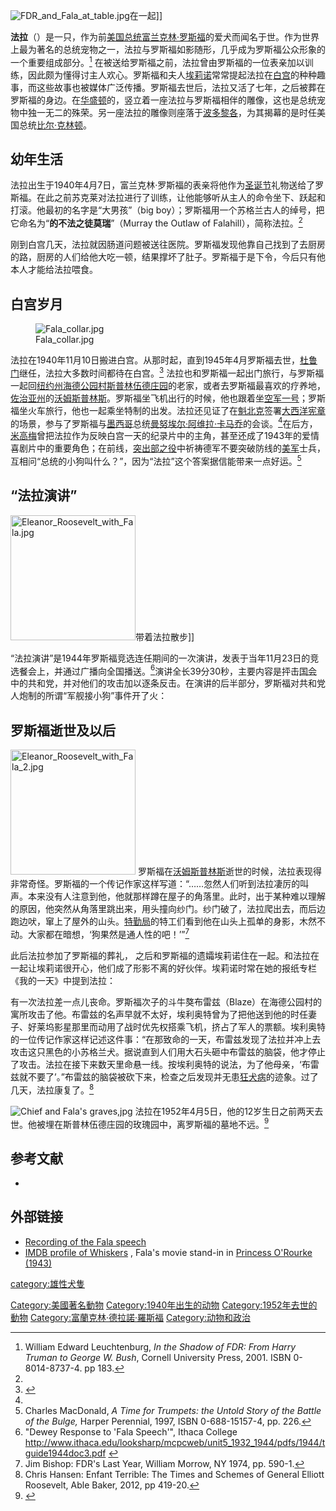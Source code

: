 [[File:FDR_and_Fala_at_table.jpg|thumb]]在一起]]

'''法拉'''（{{lang-en|Fala}}）是一只{{link-en|苏格兰梗犬|Scottish Terrier}}，作为前[[美国总统|美国总统]][[富兰克林·罗斯福|富兰克林·罗斯福]]的爱犬而闻名于世。作为世界上最为著名的总统宠物之一，法拉与罗斯福如影随形，几乎成为罗斯福公众形象的一个重要组成部分。<ref>William Edward Leuchtenburg, ''In the Shadow of FDR: From Harry Truman to George W. Bush'', Cornell University Press, 2001. ISBN 0-8014-8737-4. pp 183.</ref> 在被送给罗斯福之前，法拉曾由罗斯福的一位表亲加以训练，因此颇为懂得讨主人欢心。罗斯福和夫人[[埃莉诺·罗斯福|埃莉诺]]常常提起法拉在[[白宫|白宫]]的种种趣事，而这些故事也被媒体广泛传播。罗斯福去世后，法拉又活了七年，之后被葬在罗斯福的身边。在[[华盛顿特区|华盛顿]]的{{link-en|富兰克林·德拉诺·罗斯福纪念馆|Franklin Delano Roosevelt Memorial}}，竖立着一座法拉与罗斯福相伴的雕像，这也是总统宠物中独一无二的殊荣。另一座法拉的雕像则座落于[[波多黎各|波多黎各]]，为其揭幕的是时任美国总统[[比尔·克林顿|比尔·克林顿]]。

==幼年生活==
法拉出生于1940年4月7日，富兰克林·罗斯福的表亲{{link-en|玛格丽特·苏克莱|Margaret Suckley}}{{sfn|Goodwin|1995|page=200}}将他作为[[圣诞节|圣诞节]]礼物送给了罗斯福。在此之前苏克莱对法拉进行了训练，让他能够听从主人的命令坐下、跃起和打滚。他最初的名字是“大男孩”（big boy）；罗斯福用一个苏格兰古人的绰号，把它命名为“'''{{link-en|法拉希尔|Falahill}}的不法之徒莫瑞'''”（Murray the Outlaw of Falahill），简称法拉。<ref name=FDRPL />

刚到白宫几天，法拉就因肠道问题被送往医院。罗斯福发现他靠自己找到了去厨房的路，厨房的人们给他大吃一顿，结果撑坏了肚子。罗斯福于是下令，今后只有他本人才能给法拉喂食。{{sfn|Goodwin|1995|p=200}}

==白宫岁月==
[[File:Fala_collar.jpg|thumb]]

法拉在1940年11月10日搬进白宫。从那时起，直到1945年4月罗斯福去世，[[杜鲁门|杜鲁门]]继任，法拉大多数时间都待在白宫。<ref>{{cite video
 | year =1944
 | title =Video: Allies Win Sea, Air Battle In Fight For Africa (1944)
 | url =http://www.archive.org/details/gov.archives.arc.38951
 | publisher =[[Universal_Newsreel|Universal Newsreel]]
 | accessdate =February 21, 2012
}}</ref> 法拉也和罗斯福一起出门旅行，与罗斯福一起回[[纽约州|纽约州]][[海德帕克_(纽约州)|海德公园村]][[富兰克林·D·罗斯福故居|斯普林伍德庄园]]的老家，或者去罗斯福最喜欢的疗养地，[[佐治亚州|佐治亚州]]的[[沃姆斯普林斯_(佐治亚州)|沃姆斯普林斯]]。罗斯福坐飞机出行的时候，他也跟着坐[[空军一号|空军一号]]；罗斯福坐火车旅行，他也一起乘坐特制的{{link-en|费迪南德·麦哲伦车厢|Ferdinand Magellan Railcar}}出发。法拉还见证了在[[魁北克|魁北克]]签署[[大西洋宪章|大西洋宪章]]的场景，参与了罗斯福与[[墨西哥|墨西哥]]总统[[曼努埃尔·阿维拉·卡马乔|曼努埃尔·阿维拉·卡马乔]]的会谈。<ref name=FDRPL />在后方，[[米高梅|米高梅]]曾把法拉作为反映白宫一天的纪录片中的主角，甚至还成了1943年的爱情喜剧片{{link-en|奥罗克公主|Princess O'Rourke}}中的重要角色；在前线，[[突出部之役|突出部之役]]中祈祷德军不要突破防线的[[美国军队|美军]]士兵，互相问“总统的小狗叫什么？”，因为“法拉”这个答案据信能带来一点好运。<ref>Charles MacDonald, ''A Time for Trumpets: the Untold Story of the Battle of the Bulge,'' Harper Perennial, 1997, ISBN 0-688-15157-4, pp. 226.</ref>

==“法拉演讲”==
[[File:Eleanor_Roosevelt_with_Fala.jpg|200px]]带着法拉散步]]

“法拉演讲”是1944年罗斯福竞选连任期间的一次演讲，发表于当年11月23日{{link-en|全国卡车司机工会|Teamsters}}的竞选餐会上，并通过广播向全国播送。<ref>"Dewey Response to 'Fala Speech'", Ithaca College http://www.ithaca.edu/looksharp/mcpcweb/unit5_1932_1944/pdfs/1944/tguide1944doc3.pdf {{deadlink|date=December 2012}}</ref>演讲全长39分30秒，主要内容是抨击[[美国国会|国会]]中的共和党，并对他们的攻击加以逐条反击。在演讲的后半部分，罗斯福对共和党人炮制的所谓“军舰接小狗”事件开了火：

{{quote|……这些共和党领袖不满足于攻击我，攻击我的夫人，攻击我的几个儿子。不，他们这样还不满意，现在连我的小狗法拉，他们也要攻击了。好吧，我不恨这些攻击，我的家人也不恨这些攻击，但法拉是会恨的。你们知道，法拉是条苏格兰狗，要是让他知道国会里的那些共和党科幻小说家们编造的故事——我把他落在[[阿留申群岛|阿留申群岛]]了，然后派了[[美国海军|海军]]的驱逐舰去找，花了纳税人的钱，有说花了两百万、三百万美元的，也有说花了八百万、两千万美元的——那法拉的苏格兰脾气可要发作了。在他身上从没发生过那样的事。我已经习惯了听到关于我本人的恶毒谎言……但我想我有权力去恨，去反对，反对那些对于我们家小狗的诽谤！{{sfn|Goodwin|1995|page=548}}}}

==罗斯福逝世及以后==
[[File:Eleanor_Roosevelt_with_Fala_2.jpg|200px]]
罗斯福在[[沃姆斯普林斯_(佐治亚州)|沃姆斯普林斯]]逝世的时候，法拉表现得非常奇怪。罗斯福的一个传记作家这样写道：“……忽然人们听到法拉凄厉的叫声。本来没有人注意到他，他就那样蹲在屋子的角落里。此时，出于某种难以理解的原因，他突然从角落里跳出来，用头撞向纱门。纱门破了，法拉爬出去，而后边跑边吠，窜上了屋外的山头。[[美国特勤局|特勤局]]的特工们看到他在山头上孤单的身影，木然不动。大家都在暗想，‘狗果然是通人性的吧！’”<ref>Jim Bishop: FDR's Last Year, William Morrow, NY 1974, pp. 590-1.</ref> 

此后法拉参加了罗斯福的葬礼，{{sfn|Goodwin|1995|page=615}} 之后和罗斯福的遗孀埃莉诺住在一起。和法拉在一起让埃莉诺很开心，他们成了形影不离的好伙伴。埃莉诺时常在她的报纸专栏《我的一天》中提到法拉：

{{quote|只有法拉，只有它没法真正适应（罗斯福的离世）。1945年有一次，[[艾森豪威尔|艾森豪威尔]]来富兰克林的墓前敬献花圈，车道的大门打开了，护送的警车发出尖啸的警笛声。法拉听到警笛声，忽然腿伸直了，耳朵也竖了起来。我知道他是在期待主人回来，因为过去主人回来的时候总是这样。后来我们搬到别墅，法拉也总是像以前主人在世之时一样趴在餐厅门口，这样就可以同时看到屋子的两个入口。所以如此，是因为富兰克林总是突然决定要去某处，而法拉只有盯紧了所有入口，才能在主人离开的时候迅速跳起来，加入主人的队伍。丈夫死后法拉接受了我，但对他而言，我只是能在主人回来之前将就陪他一阵子的人。}}

有一次法拉差一点儿丧命。罗斯福次子{{link-en|埃利奥特·罗斯福|Elliott Roosevelt}}的斗牛獒布雷兹（Blaze）在海德公园村的寓所攻击了他。布雷兹的名声早就不太好，埃利奥特曾为了把他送到他的时任妻子、好莱坞影星{{link-en|法耶·埃莫森|Faye Emerson}}那里而动用了战时优先权搭乘飞机，挤占了军人的票额。埃利奥特的一位传记作家这样记述这件事：“在那致命的一天，布雷兹发现了法拉并冲上去攻击这只黑色的小苏格兰犬。据说直到人们用大石头砸中布雷兹的脑袋，他才停止了攻击。法拉在接下来数天里命悬一线。按埃利奥特的说法，为了他母亲，‘布雷兹就不要了’。”布雷兹的脑袋被砍下来，检查之后发现并无患[[狂犬病|狂犬病]]的迹象。过了几天，法拉康复了。<ref>Chris Hansen: Enfant Terrible: The Times and Schemes of General Elliott Roosevelt, Able Baker, 2012, pp 419-20.</ref>

[[File:Fala's_Grave.jpg|Chief and Fala's graves,jpg]]
法拉在1952年4月5日，他的12岁生日之前两天去世。他被埋在斯普林伍德庄园的玫瑰园中，离罗斯福的墓地不远。<ref name=FDRPL>{{cite web |url=http://www.fdrlibrary.marist.edu/education/resources/bio_fala.html |title=Biography of Fala D. Roosevelt |publisher=Franklin D. Roosevelt Presidential Library |accessdate=7 December 2012 |archivedate=2012-12-07 |archiveurl=https://www.webcitation.org/6CjiiJ4bQ?url=http://www.fdrlibrary.marist.edu/education/resources/bio_fala.html |deadurl=no }}</ref>



==参考文献==
{{Reflist|2}}
*{{cite book|ref=harv|title=No Ordinary Time|last=Goodwin|first=Doris Kearns|year=1995|publisher=Simon & Schuster|url=http://books.google.com/books?id=wQcMDdFC1QEC&printsec=frontcover&dq=doris+goodwin+eleanor&hl=en&sa=X&ei=X6auUMHwNO-_2QXCx4Bo&ved=0CDoQ6AEwAA#v=onepage&q=doris%20goodwin%20eleanor&f=false|isbn=9780684804484|page=200|access-date=2013-04-23|archive-date=2020-08-03|archive-url=https://web.archive.org/web/20200803012737/https://books.google.com/books?id=wQcMDdFC1QEC&printsec=frontcover&dq=doris+goodwin+eleanor&hl=en&sa=X&ei=X6auUMHwNO-_2QXCx4Bo&ved=0CDoQ6AEwAA#v=onepage&q=doris%20goodwin%20eleanor&f=false|dead-url=no}}

==外部链接==
{{Commons and category|Fala|Fala (dog)}}
* [http://www.presidency.ucsb.edu/mediaplay.php?id=16563&admin=32 Recording of the Fala speech] {{Wayback|url=http://www.presidency.ucsb.edu/mediaplay.php?id=16563&admin=32 |date=20160402182518 }}
* [http://www.imdb.com/name/nm1994224/ IMDB profile of Whiskers] {{Wayback|url=http://www.imdb.com/name/nm1994224/ |date=20210103150608 }}, Fala's movie stand-in in [http://www.imdb.com/title/tt0036277/ Princess O'Rourke (1943)] {{Wayback|url=http://www.imdb.com/title/tt0036277/ |date=20210309062652 }}

{{富蘭克林·德拉諾·羅斯福}}
{{DEFAULTSORT:Fala (Dog)}}
[[category:雄性犬隻|category:雄性犬隻]]
[[Category:美國著名動物|Category:美國著名動物]]
[[Category:1940年出生的动物|Category:1940年出生的动物]]
[[Category:1952年去世的動物|Category:1952年去世的動物]]
[[Category:富蘭克林·德拉諾·羅斯福|Category:富蘭克林·德拉諾·羅斯福]]
[[Category:动物和政治|Category:动物和政治]]